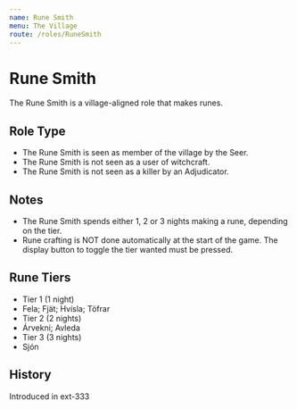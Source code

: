 ```yaml
---
name: Rune Smith
menu: The Village
route: /roles/RuneSmith
---
```



# Rune Smith

The Rune Smith is a village-aligned role that makes runes.

## Role Type

- The Rune Smith is seen as member of the village by the Seer.
- The Rune Smith is not seen as a user of witchcraft.
- The Rune Smith is not seen as a killer by an Adjudicator.

## Notes

- The Rune Smith spends either 1, 2 or 3 nights making a rune, depending on the tier.
- Rune crafting is NOT done automatically at the start of the game. The display button to toggle the tier wanted must be pressed.

## Rune Tiers

- Tier 1 (1 night)
- Fela; Fjät; Hvísla; Töfrar
- Tier 2 (2 nights)
- Árvekni; Avleda
- Tier 3 (3 nights)
- Sjón

## History

<Timeline lineColor="white">
  <Event interval="2019-07-02">Introduced in ext-333</Event>
</Timeline>
